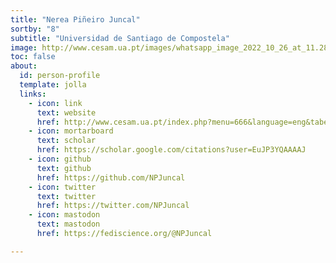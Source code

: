 ```yaml
---
title: "Nerea Piñeiro Juncal"
sortby: "8"
subtitle: "Universidad de Santiago de Compostela"
image: http://www.cesam.ua.pt/images/whatsapp_image_2022_10_26_at_11.28.11.jpeg
toc: false
about:
  id: person-profile
  template: jolla
  links:
    - icon: link
      text: website
      href: http://www.cesam.ua.pt/index.php?menu=666&language=eng&tabela=pessoaldetail&user=2932
    - icon: mortarboard
      text: scholar
      href: https://scholar.google.com/citations?user=EuJP3YQAAAAJ
    - icon: github
      text: github
      href: https://github.com/NPJuncal
    - icon: twitter
      text: twitter
      href: https://twitter.com/NPJuncal
    - icon: mastodon
      text: mastodon
      href: https://fediscience.org/@NPJuncal

---
```


:::{#person-profile}
:::




